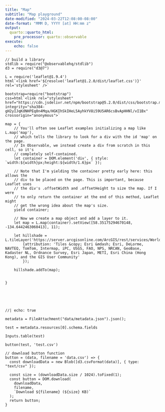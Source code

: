 ```yaml
---
title: "Map"
subtitle: "Map playground"
date-modified: "2024-03-22T12:08:00-08:00"
date-format: "MMM D, YYYY [at] HH:mm z"
output:
  quarto::quarto_html:
    pre_processor: quarto::observable
execute:
    echo: false
---
```


```ojs
// build a library
stdlib = require("@observablehq/stdlib")
d3 = require("d3@7")

L = require('leaflet@1.9.4')
html`<link href='${resolve('leaflet@1.2.0/dist/leaflet.css')}' rel='stylesheet' />`

bootstrap=require("bootstrap")
css=html`<link rel="stylesheet" href="https://cdn.jsdelivr.net/npm/bootstrap@5.2.0/dist/css/bootstrap.min.css" integrity="sha384-gH2yIJqKdNHPEq0n4Mqa/HGKIhSkIHeL5AyhkYV8i59U5AR6csBvApHHNl/vI1Bx" crossorigin="anonymous">`
```





```ojs
map = {
    // You'll often see Leaflet examples initializing a map like L.map('map'),
    // which tells the library to look for a div with the id 'map' on the page.
    // In Observable, we instead create a div from scratch in this cell, so it's
    // completely self-contained.
    let container = DOM.element('div', { style: `width:${width}px;height:${width/1.6}px` });

    // Note that I'm yielding the container pretty early here: this allows the
    // div to be placed on the page. This is important, because Leaflet uses
    // the div's .offsetWidth and .offsetHeight to size the map. If I were
    // to only return the container at the end of this method, Leaflet might
    // get the wrong idea about the map's size.
    yield container;

    // Now we create a map object and add a layer to it.
    let map = L.map(container).setView([58.35175294670148, -134.6442463060413], 11);

    let hillshade = L.tileLayer('https://server.arcgisonline.com/ArcGIS/rest/services/World_Topo_Map/MapServer/tile/{z}/{y}/{x}', 
        {attribution: 'Tiles &copy; Esri &mdash; Esri, DeLorme, NAVTEQ, TomTom, Intermap, iPC, USGS, FAO, NPS, NRCAN, GeoBase, Kadaster NL, Ordnance Survey, Esri Japan, METI, Esri China (Hong Kong), and the GIS User Community'
        });
  
    hillshade.addTo(map);


}


```


<br>
<br>


```ojs
//| echo: true

metadata = FileAttachment("data/metadata.json").json();

test = metadata.resources[0].schema.fields

Inputs.table(test)

button(test, 'test.csv')

```


```ojs
// download button function
button = (data, filename = 'data.csv') => {
  const downloadData = new Blob([d3.csvFormat(data)], { type: "text/csv" });

  const size = (downloadData.size / 1024).toFixed(1);
  const button = DOM.download(
    downloadData,
    filename,
    `Download ${filename} (${size} KB)`
  );
  return button;
}

```